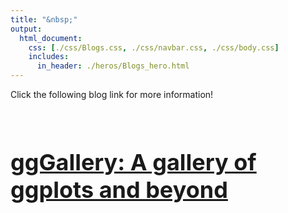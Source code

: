 ```yaml
---
title: "&nbsp;"
output:
  html_document:
    css: [./css/Blogs.css, ./css/navbar.css, ./css/body.css]
    includes:
      in_header: ./heros/Blogs_hero.html
---
```

<style>
h1 {font-weight: bold !important; 
    font-size: 36px !important}
</style>

Click the following blog link for more information!

<div style="height: 1em;"></div>
<a href=https://genchanghsu.github.io/ggGallery/ target="_blank"><h1>ggGallery: A gallery of ggplots and beyond</h1></a>

<!-- <div style="height: 1em;"></div> -->
<!-- <a href=# target="_blank"><h1>Eco-logics: random thoughts in ecology</h1></a> -->


